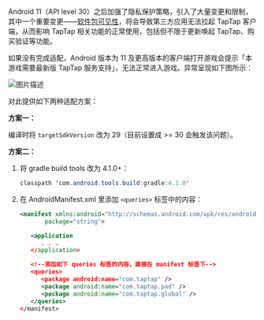 Android 11（API level 30）之后加强了隐私保护策略，引入了大量变更和限制，其中一个重要变更——[软件包可见性](https://developer.android.com/about/versions/11/privacy/package-visibility)，将会导致第三方应用无法拉起 TapTap 客户端，从而影响 TapTap 相关功能的正常使用，包括但不限于更新唤起 TapTap、购买验证等功能。

如果没有完成适配，Android 版本为 11 及更高版本的客户端打开游戏会提示「本游戏需要最新版 TapTap 服务支持」，无法正常进入游戏。异常呈现如下图所示：

![图片描述](/img/android-package-visibility-android11.png)

对此提供如下两种适配方案：

**方案一：**

编译时将 `targetSdkVersion` 改为 29（目前设置成 >= 30 会触发该问题）。

**方案二：**

1. 将 gradle build tools 改为 4.1.0+：

   ```java
   classpath 'com.android.tools.build:gradle:4.1.0'
   ```

2. 在 AndroidManifest.xml 里添加 `<queries>` 标签中的内容：

   ```xml
   <manifest xmlns:android="http://schemas.android.com/apk/res/android"
          package="string">

      <application
         . . .
      </application>

      <!--添加如下 queries 标签的内容，直接在 manifest 标签下-->
      <queries>
         <package android:name="com.taptap" />
         <package android:name="com.taptap.pad" />
         <package android:name="com.taptap.global" />
      </queries>
   </manifest>

   ```
